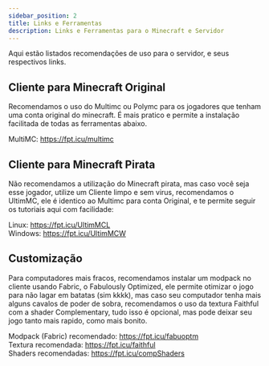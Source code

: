 ```yaml
---
sidebar_position: 2
title: Links e Ferramentas
description: Links e Ferramentas para o Minecraft e Servidor
---
```


Aqui estão listados recomendações de uso para o servidor, e seus respectivos links.

## Cliente para Minecraft Original

Recomendamos o uso do Multimc ou Polymc para os jogadores que tenham uma conta original do minecraft. É mais pratico e permite a instalação facilitada de todas as ferramentas abaixo.

MultiMC: https://fpt.icu/multimc

## Cliente para Minecraft Pirata

Não recomendamos a utilização do Minecraft pirata, mas caso você seja esse jogador, utilize um Cliente limpo e sem virus, recomendamos o UltimMC, ele é identico ao Multimc para conta Original, e te permite seguir os tutoriais aqui com facilidade:

Linux: https://fpt.icu/UltimMCL<br />
Windows: https://fpt.icu/UltimMCW

## Customização

Para computadores mais fracos, recomendamos instalar um modpack no cliente usando Fabric, o Fabulously Optimized, ele permite otimizar o jogo para não lagar em batatas (sim kkkk), mas caso seu computador tenha mais alguns cavalos de poder de sobra, recomendamos o uso da textura Faithful com a shader Complementary, tudo isso é opcional, mas pode deixar seu jogo tanto mais rapido, como mais bonito.

Modpack (Fabric) recomendado: https://fpt.icu/fabuoptm<br />
Textura recomendada: https://fpt.icu/faithful<br />
Shaders recomendadas: https://fpt.icu/compShaders
